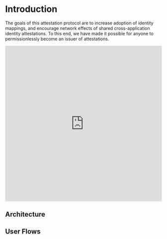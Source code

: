 
# Introduction

The goals of this attestation protocol are to increase adoption of identity mappings, and encourage network effects of shared cross-application identity attestations. To this end, we have made it possible for anyone to permissionlessly become an issuer of attestations.

<iframe
  src="https://www.loom.com/embed/8afddd73ba324ec18aeb63fc96d568f9?sid=e4551a09-4db3-4b63-8b8e-a9d6c4a86209"
  frameborder="0"
  allowfullscreen
  width="100%"
  height="500px"
></iframe>

## Architecture

<Cards>
<Card title="ODIS"  href="/protocol/architecture/odis" />
<Card title="FederatedAttestations.sol" href="/protocol/architecture/federatedattestations" />
</Cards>

## User Flows

<Cards cols={2}>
<Card title="Register User" href="#" />
<Card title="Lookup User" href="#" />

<Card
  title="Revoke User"
  href="#"/>

<Card
  title="Send money to user on a different wallet"
  href="https://github.com/celo-org/socialconnect-template"
/>
</Cards>
